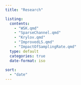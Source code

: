 ```yaml
---
title: "Research"

listing:
  contents:  
    - "WSK.qmd" 
    - "SparseChannel.qmd"
    - "Krylov.qmd" 
    - "ImprovedLS.qmd"
    - "ImpactOfSamplingRate.qmd"
  type: default
  categories: true
  date-format: iso
  
sort:
  - "date" 
---
```

